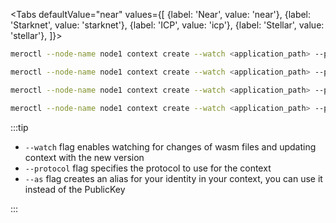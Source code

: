 
<Tabs
  defaultValue="near"
  values={[
    {label: 'Near', value: 'near'},
    {label: 'Starknet', value: 'starknet'},
    {label: 'ICP', value: 'icp'},
    {label: 'Stellar', value: 'stellar'},
  ]}>
<TabItem value="near">

```bash title="Terminal"
meroctl --node-name node1 context create --watch <application_path> --protocol near
```

</TabItem>
<TabItem value="starknet">

```bash title="Terminal"
meroctl --node-name node1 context create --watch <application_path> --protocol starknet
```

</TabItem>
<TabItem value="icp">

```bash title="Terminal"
meroctl --node-name node1 context create --watch <application_path> --protocol icp
```

</TabItem>
<TabItem value="stellar">

```bash title="Terminal"
meroctl --node-name node1 context create --watch <application_path> --protocol stellar
```

</TabItem>
</Tabs>

:::tip

- `--watch` flag enables watching for changes of wasm files and updating context
  with the new version
- `--protocol` flag specifies the protocol to use for the context
- `--as` flag creates an alias for your identity in your context, you can use it
  instead of the PublicKey

:::
